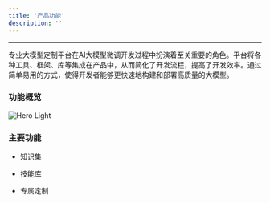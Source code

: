 ```yaml
---
title: '产品功能'
description: ''
---
```

---
专业大模型定制平台在AI大模型微调开发过程中扮演着至关重要的角色。平台将各种工具、框架、库等集成在产品中，从而简化了开发流程，提高了开发效率。通过简单易用的方式，使得开发者能够更快速地构建和部署高质量的大模型。

### 功能概览

<img
  className="block dark:hidden"
  src="/images/functions.png"
  alt="Hero Light"
/>

### 主要功能
* 知识集


* 技能库


* 专属定制
